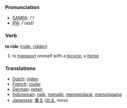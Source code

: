 === Pronunciation ===
*[[w:SAMPA|SAMPA]]: /'/
*[[w:IPA|IPA]]: /'raɪd/

=== Verb ===

'''to ride''' ([[rode]], [[ridden]])

# to [[transport]] oneself with a [[bicycle]], a [[horse]]

=== Translations ===
*[[Dutch]]: [[rijden]]
*[[French]]: [[rouler]]
*[[German]]: [[reiten]]
*[[Indonesian]]: [[naik]], [[naik|menaiki]], [[kendara|mengendarai]], [[tunggang|menunggang]]
*[[Japanese]]: [[乗る]] ([[のる]], noru)